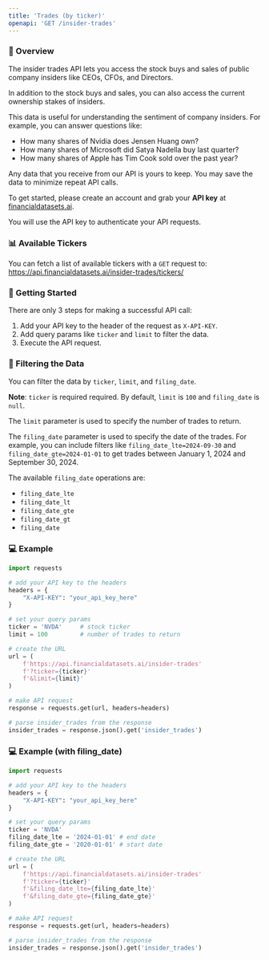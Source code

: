 ```yaml
---
title: 'Trades (by ticker)'
openapi: 'GET /insider-trades'
---
```


### 👋  Overview
The insider trades API lets you access the stock buys and sales of public company insiders like CEOs, CFOs, and Directors.

In addition to the stock buys and sales, you can also access the current ownership stakes of insiders.

This data is useful for understanding the sentiment of company insiders. For example, you can answer questions like:
- How many shares of Nvidia does Jensen Huang own?
- How many shares of Microsoft did Satya Nadella buy last quarter?
- How many shares of Apple has Tim Cook sold over the past year?

Any data that you receive from our API is yours to keep. You may save the data to minimize repeat API calls.

To get started, please create an account and grab your <b>API key</b> at [financialdatasets.ai](https://financialdatasets.ai).

You will use the API key to authenticate your API requests.

### 📊 Available Tickers
You can fetch a list of available tickers with a `GET` request to:
https://api.financialdatasets.ai/insider-trades/tickers/

###  🚀  Getting Started
There are only 3 steps for making a successful API call:
1. Add your API key to the header of the request as `X-API-KEY`.
2. Add query params like `ticker` and `limit` to filter the data.
3. Execute the API request.

### 🔎  Filtering the Data
You can filter the data by `ticker`, `limit`, and `filing_date`.

**Note**: `ticker` is required required.  By default, `limit` is `100` and `filing_date` is `null`.

The `limit` parameter is used to specify the number of trades to return.

The `filing_date` parameter is used to specify the date of the trades.  For example, you can include filters like `filing_date_lte=2024-09-30` and `filing_date_gte=2024-01-01` to get trades between January 1, 2024 and September 30, 2024.

The available `filing_date` operations are:
- `filing_date_lte` 
- `filing_date_lt`
- `filing_date_gte`
- `filing_date_gt`
- `filing_date`

### 💻  Example

```python Insider Trades
import requests

# add your API key to the headers
headers = {
    "X-API-KEY": "your_api_key_here"
}

# set your query params
ticker = 'NVDA'     # stock ticker
limit = 100         # number of trades to return

# create the URL
url = (
    f'https://api.financialdatasets.ai/insider-trades'
    f'?ticker={ticker}'
    f'&limit={limit}'
)

# make API request
response = requests.get(url, headers=headers)

# parse insider_trades from the response
insider_trades = response.json().get('insider_trades')
```

### 💻  Example (with filing_date)

```python Insider Trades
import requests

# add your API key to the headers
headers = {
    "X-API-KEY": "your_api_key_here"
}

# set your query params
ticker = 'NVDA'     
filing_date_lte = '2024-01-01' # end date
filing_date_gte = '2020-01-01' # start date

# create the URL
url = (
    f'https://api.financialdatasets.ai/insider-trades'
    f'?ticker={ticker}'
    f'&filing_date_lte={filing_date_lte}'
    f'&filing_date_gte={filing_date_gte}'
)

# make API request
response = requests.get(url, headers=headers)

# parse insider_trades from the response
insider_trades = response.json().get('insider_trades')
```
